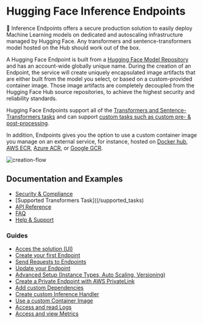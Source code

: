 # Hugging Face Inference Endpoints


🤗 Inference Endpoints offers a secure production solution to easily deploy Machine Learning models on dedicated and autoscaling infrastructure managed by Hugging Face. Any transformers and sentence-transformers model hosted on the Hub should work out of the box.

A Hugging Face Endpoint is built from a [Hugging Face Model Repository](https://huggingface.co/models) and has an account-wide globally unique name. During the creation of an Endpoint, the service will create uniquely encapsulated image artifacts that are either built from the model you select, or based on a custom-provided container image. Those image artifacts are completely decoupled from the Hugging Face Hub source repositories, to achieve the highest security and reliability standards.

Hugging Face Endpoints support all of the [Transformers and Sentence-Transformers tasks](/supported_tasks) and can support [custom tasks such as custom pre- & post-processing](/guides/custom_handler).

In addition, Endpoints gives you the option to use a custom container image you manage on an external service, for instance, hosted on [Docker hub](https://hub.docker.com/), [AWS ECR](https://aws.amazon.com/ecr/?nc1=h_ls), [Azure ACR](https://azure.microsoft.com/de-de/services/container-registry/), or [Google GCR](https://cloud.google.com/container-registry?hl=de). 

![creation-flow](https://raw.githubusercontent.com/huggingface/hf-endpoints-documentation/main/assets/creation-flow.png)

## Documentation and Examples

* [Security & Compliance](/security)
* [Supported Transformers Task]((/supported_tasks)
* [API Reference](/api_reference)
* [FAQ](/faq)
* [Help & Support](/support)

### Guides

* [Acces the solution (UI)](/access_ui)
* [Create your first Endpoint](/create_endpoint)
* [Send Requests to Endpoints](/test_endpoint)
* [Update your Endpoint](/update_endpoint)
* [Advanced Setup (Instance Types, Auto Scaling, Versioning)](/advanced)
* [Create a Private Endpoint with AWS PrivateLink](/private_link)
* [Add custom Dependencies](/custom_dependencies)
* [Create custom Inference Handler](/custom_handler)
* [Use a custom Container Image](/custom_container)
* [Access and read Logs](/logs)
* [Access and view Metrics](/metrics)